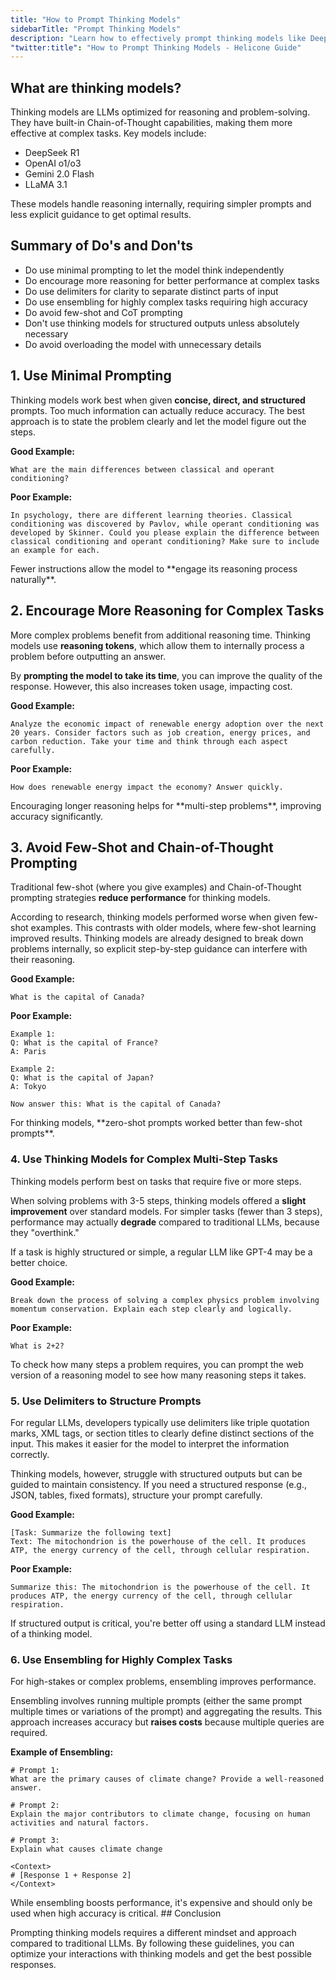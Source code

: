 ```yaml
---
title: "How to Prompt Thinking Models"
sidebarTitle: "Prompt Thinking Models"
description: "Learn how to effectively prompt thinking models like DeepSeek R1 and OpenAI o1/o3 for optimal results."
"twitter:title": "How to Prompt Thinking Models - Helicone Guide"
---
```



## What are thinking models?

Thinking models are LLMs optimized for reasoning and problem-solving. They have built-in Chain-of-Thought capabilities, making them more effective at complex tasks. Key models include:

- DeepSeek R1
- OpenAI o1/o3
- Gemini 2.0 Flash
- LLaMA 3.1

These models handle reasoning internally, requiring simpler prompts and less
explicit guidance to get optimal results.

## Summary of Do's and Don'ts

- Do use minimal prompting to let the model think independently
- Do encourage more reasoning for better performance at complex tasks
- Do use delimiters for clarity to separate distinct parts of input
- Do use ensembling for highly complex tasks requiring high accuracy
- Do avoid few-shot and CoT prompting
- Don't use thinking models for structured outputs unless absolutely necessary
- Do avoid overloading the model with unnecessary details

## 1. Use Minimal Prompting

Thinking models work best when given **concise, direct, and structured** prompts. Too much information can actually reduce accuracy. The best approach is to state the problem clearly and let the model figure out the steps.

**Good Example:**

```
What are the main differences between classical and operant conditioning?
```

**Poor Example:**

```
In psychology, there are different learning theories. Classical conditioning was discovered by Pavlov, while operant conditioning was developed by Skinner. Could you please explain the difference between classical conditioning and operant conditioning? Make sure to include an example for each.
```

<Tip>
  Fewer instructions allow the model to **engage its reasoning process
  naturally**.
</Tip>

## 2. Encourage More Reasoning for Complex Tasks

More complex problems benefit from additional reasoning time. Thinking models use **reasoning tokens**, which allow them to internally process a problem before outputting an answer.

By **prompting the model to take its time**, you can improve the quality of the response. However, this also increases token usage, impacting cost.

**Good Example:**

```
Analyze the economic impact of renewable energy adoption over the next 20 years. Consider factors such as job creation, energy prices, and carbon reduction. Take your time and think through each aspect carefully.
```

**Poor Example:**

```
How does renewable energy impact the economy? Answer quickly.
```

<Tip>
  Encouraging longer reasoning helps for **multi-step problems**, improving
  accuracy significantly.
</Tip>

## 3. Avoid Few-Shot and Chain-of-Thought Prompting

Traditional few-shot (where you give examples) and Chain-of-Thought prompting strategies **reduce performance** for thinking models.

According to research, thinking models performed worse when given few-shot examples. This contrasts with older models, where few-shot learning improved results. Thinking models are already designed to break down problems internally, so explicit step-by-step guidance can interfere with their reasoning.

**Good Example:**

```
What is the capital of Canada?
```

**Poor Example:**

```
Example 1:
Q: What is the capital of France?
A: Paris

Example 2:
Q: What is the capital of Japan?
A: Tokyo

Now answer this: What is the capital of Canada?
```

<Tip>
  For thinking models, **zero-shot prompts worked better than few-shot
  prompts**.
</Tip>

### 4. Use Thinking Models for Complex Multi-Step Tasks

Thinking models perform best on tasks that require five or more steps.

When solving problems with 3-5 steps, thinking models offered a **slight improvement** over standard models. For simpler tasks (fewer than 3 steps), performance may actually **degrade** compared to traditional LLMs, because they "overthink."

If a task is highly structured or simple, a regular LLM like GPT-4 may be a better choice.

**Good Example:**

```
Break down the process of solving a complex physics problem involving momentum conservation. Explain each step clearly and logically.
```

**Poor Example:**

```
What is 2+2?
```

<Tip>
  To check how many steps a problem requires, you can prompt the web version of
  a reasoning model to see how many reasoning steps it takes.
</Tip>

### 5. Use Delimiters to Structure Prompts

For regular LLMs, developers typically use delimiters like triple quotation marks, XML tags, or section titles to clearly define distinct sections of the input. This makes it easier for the model to interpret the information correctly.

Thinking models, however, struggle with structured outputs but can be guided to maintain consistency. If you need a structured response (e.g., JSON, tables, fixed formats), structure your prompt carefully.

**Good Example:**

```
[Task: Summarize the following text]
Text: The mitochondrion is the powerhouse of the cell. It produces ATP, the energy currency of the cell, through cellular respiration.
```

**Poor Example:**

```
Summarize this: The mitochondrion is the powerhouse of the cell. It produces ATP, the energy currency of the cell, through cellular respiration.
```

<Tip>
  If structured output is critical, you're better off using a standard LLM
  instead of a thinking model.
</Tip>

### 6. Use Ensembling for Highly Complex Tasks

For high-stakes or complex problems, ensembling improves performance.

Ensembling involves running multiple prompts (either the same prompt multiple times or variations of the prompt) and aggregating the results. This approach increases accuracy but **raises costs** because multiple queries are required.

**Example of Ensembling:**

```
# Prompt 1:
What are the primary causes of climate change? Provide a well-reasoned answer.

# Prompt 2:
Explain the major contributors to climate change, focusing on human activities and natural factors.

# Prompt 3:
Explain what causes climate change

<Context>
# [Response 1 + Response 2]
</Context>
```

<Tip>
  While ensembling boosts performance, it's expensive and should only be used
  when high accuracy is critical.
</Tip>
## Conclusion

Prompting thinking models requires a different mindset and approach compared to traditional LLMs. By following these guidelines, you can optimize your interactions with thinking models and get the best possible responses.

<QuestionsSection />
